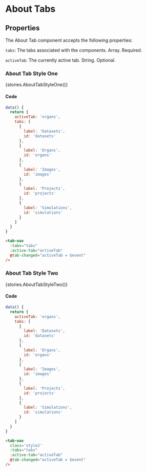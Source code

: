 
<Meta title="Components/About Tabs" />

# About Tabs

## Properties
The About Tab component accepts the following properties:

`tabs`: The tabs associated with the components. Array. Required.

`activeTab`: The currently active tab. String. Optional.

### About Tab Style One

<Story name="Style One">{stories.AboutTabStyleOne()}</Story>

#### Code

```js
data() {
  return {
    activeTab: 'organs',
    tabs: [
      {
        label: 'Datasets',
        id: 'datasets'
      },
      {
        label: 'Organs',
        id: 'organs'
      },
      {
        label: 'Images',
        id: 'images'
      },
      {
        label: 'Projects',
        id: 'projects'
      },
      {
        label: 'Simulations',
        id: 'simulations'
      }
    ]
  }
}
```

```html
<tab-nav
  :tabs="tabs"
  :active-tab="activeTab"
  @tab-changed="activeTab = $event"
/>
```

### About Tab Style Two

<Story name="Style Two">{stories.AboutTabStyleTwo()}</Story>

#### Code

```js
data() {
  return {
    activeTab: 'organs',
    tabs: [
      {
        label: 'Datasets',
        id: 'datasets'
      },
      {
        label: 'Organs',
        id: 'organs'
      },
      {
        label: 'Images',
        id: 'images'
      },
      {
        label: 'Projects',
        id: 'projects'
      },
      {
        label: 'Simulations',
        id: 'simulations'
      }
    ]
  }
}
```

```html
<tab-nav
  class='style2'
  :tabs="tabs"
  :active-tab="activeTab"
  @tab-changed="activeTab = $event"
/>
```